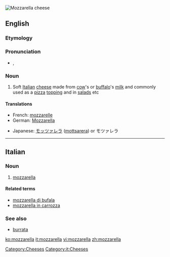  [[Image:Cheese 07 bg 042906.jpg|thumb|right|Mozzarella cheese]]
==English==
{{wikipedia}}
===Etymology===
{{etyl|it}} {{term|mozzare||to cut off|lang=it}}

===Pronunciation===
* {{a|UK}} {{IPA|/mɒt.sə.ɹɛl.ə/}}, {{SAMPA|/mQt.s@.rEl.@/}}

===Noun===
{{en-noun|-}}

# Soft [[Italian]] [[cheese]] made from [[cow]]'s or [[buffalo]]'s [[milk]] and commonly used as a [[pizza]] [[topping]] and in [[salad]]s etc

====Translations====
{{trans-top|soft Italian cheese}}
* French: [[mozzarelle]] {{f}}
* German: [[Mozzarella]] {{m}}
{{trans-mid}}
* Japanese: [[モッツァレラ]] ([[mottsarera]]) or モツァレラ
{{trans-bottom}}

[[Category:Cheeses]]

----

==Italian==
{{wikipedia|lang=it}}
===Noun===
{{it-noun|mozzarell|f|a|e}}

# [[#English|mozzarella]]

====Related terms====
* [[mozzarella di bufala]]
* [[mozzarella in carrozza]]

===See also===
* [[burrata]]

[[Category:it:Cheeses]]

[[ko:mozzarella]]
[[it:mozzarella]]
[[vi:mozzarella]]
[[zh:mozzarella]]